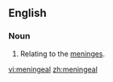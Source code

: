 ==English==
===Noun===
{{en-adj|-}}

#{{anatomy}}Relating to the [[meninges]].

[[vi:meningeal]]
[[zh:meningeal]]